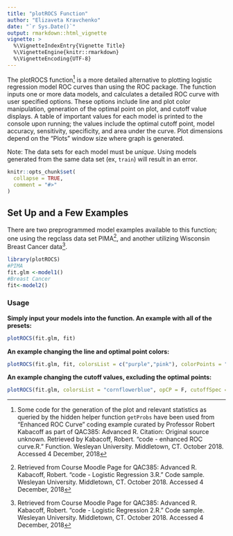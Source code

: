 ---
title: "plotROCS Function"
author: "Elizaveta Kravchenko"
date: "`r Sys.Date()`"
output: rmarkdown::html_vignette
vignette: >
  %\VignetteIndexEntry{Vignette Title}
  %\VignetteEngine{knitr::rmarkdown}
  %\VignetteEncoding{UTF-8}
---

The plotROCS function^[Some code for the generation of the plot and relevant statistics as queried by the hidden helper function `getProbs` have been used from "Enhanced ROC Curve" coding example curated by Professor Robert Kabacoff as part of QAC385: Advanced R. Citation: Original source unknown. Retrieved by Kabacoff, Robert. "code - enhanced ROC curve.R." Function. Wesleyan University. Middletown, CT. October 2018. Accessed 4 December, 2018] is a more detailed alternative to plotting logistic regression model ROC curves than using the ROC package. The function inputs one or more data models, and calculates a detailed ROC curve with user specified options. These options include line and plot color manipulation, generation of the optimal point on plot, and cutoff value displays. A table of important values for each model is printed to the console upon running; the values include the optimal cutoff point, model accuracy, sensitivity, specificity, and area under the curve. Plot dimensions depend on the "Plots" window size where graph is generated.

Note: The data sets for each model must be *unique*. Using models generated from the same data set (ex, `train`) will result in an error.

```{r setup, include = FALSE}
knitr::opts_chunk$set(
  collapse = TRUE,
  comment = "#>"
)
```
## Set Up and a Few Examples

There are two preprogrammed model examples available to this function; one using the regclass data set PIMA^[Retrieved from Course Moodle Page for QAC385: Advanced R. Kabacoff, Robert. "code - Logistic Regression 3.R." Code sample. Wesleyan University. Middletown, CT. October 2018. Accessed 4 December, 2018], and another utilizing Wisconsin Breast Cancer data^[Retrieved from Course Moodle Page for QAC385: Advanced R. Kabacoff, Robert. "code - Logistic Regression 2.R." Code sample. Wesleyan University. Middletown, CT. October 2018. Accessed 4 December, 2018].

```{r,warning=F, message=F}
library(plotROCS)
#PIMA
fit.glm <-model1()
#Breast Cancer
fit<-model2()
```

### Usage
**Simply input your models into the function. An example with all of the presets:**

```{r, warning=F, message=F,fig.show='hold'}
plotROCS(fit.glm, fit)
```

**An example changing the line and optimal point colors:**

```{r,fig.show='hold'}
plotROCS(fit.glm, fit, colorsList = c("purple","pink"), colorPoints = "green")
```

**An example changing the cutoff values, excluding the optimal points:**
```{r,fig.show='hold'}
plotROCS(fit.glm, colorsList = "cornflowerblue", opCP = F, cutoffSpec = seq(0,1,by=.25))
```

